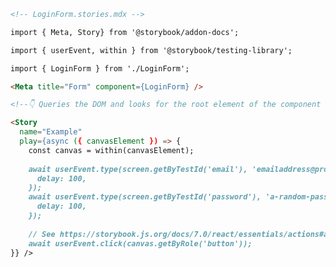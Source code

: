 ```md
<!-- LoginForm.stories.mdx -->

import { Meta, Story} from '@storybook/addon-docs';

import { userEvent, within } from '@storybook/testing-library';

import { LoginForm } from './LoginForm';

<Meta title="Form" component={LoginForm} />

<!--👇 Queries the DOM and looks for the root element of the component and assigns it for a performance boost -->

<Story 
  name="Example"
  play={async ({ canvasElement }) => {
    const canvas = within(canvasElement);
    
    await userEvent.type(screen.getByTestId('email'), 'emailaddress@provider.com', {
      delay: 100,
    });
    await userEvent.type(screen.getByTestId('password'), 'a-random-password', {
      delay: 100,
    });
    
    // See https://storybook.js.org/docs/7.0/react/essentials/actions#automatically-matching-args to learn how to setup logging in the Actions panel
    await userEvent.click(canvas.getByRole('button'));
}} />
```
